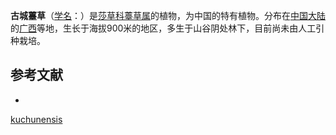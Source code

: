 {{Speciesbox
| name = 古城薹草
| status = 
| status_system = 
| image =
| genus = Carex
| species = kuchunensis
| authority = Tang et Wang
}}

'''古城薹草'''（[[学名|学名]]：{{lang|la|''Carex kuchunensis''}}）是[[莎草科|莎草科]][[薹草属|薹草属]]的植物，为中国的特有植物。分布在[[中国大陆|中国大陆]]的[[广西|广西]]等地，生长于海拔900米的地区，多生于山谷阴处林下，目前尚未由人工引种栽培。

== 参考文献 ==
<div class="references-small">
* {{cite web| url =http://www.bioinfo.cn/db05/KmzwSpecies.php?action=view&id=6708| title =古城薹草| work =《中国高等植物数据库全库》| publisher =中国科学院微生物研究所| author =昆明植物研究所| accessdate =2009-02-24| deadurl =yes| archiveurl =https://web.archive.org/web/20160305004050/http://www.bioinfo.cn/db05/KmzwSpecies.php?action=view&id=6708| archivedate =2016-03-05}}
</div>
{{Taxonbar|from=Q10913170}}

{{DEFAULTSORT:Carex kuchunensis}}
[[Category:薹草属|kuchunensis]]


{{Carex-stub}}